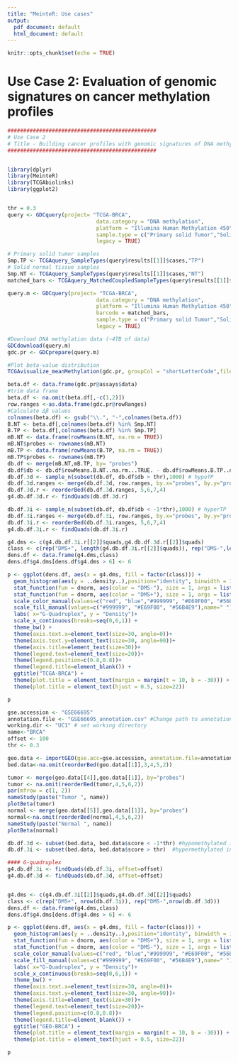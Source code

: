 ```yaml
---
title: "MeinteR: Use cases"
output:
  pdf_document: default
  html_document: default
---
```


```r
knitr::opts_chunk$set(echo = TRUE)
```

# Use Case 2: Evaluation of genomic signatures on cancer methylation profiles

```r
###############################################
# Use Case 2
# Title - Building cancer profiles with genomic signatures of DNA methylation
###############################################


library(dplyr)
library(MeinteR)
library(TCGAbiolinks)
library(ggplot2)


thr = 0.3
query <- GDCquery(project= "TCGA-BRCA", 
                            data.category = "DNA methylation", 
                            platform = "Illumina Human Methylation 450", 
                            sample.type = c("Primary solid Tumor","Solid Tissue Normal"),
                            legacy = TRUE)

# Primary solid tumor samples
Smp.TP <- TCGAquery_SampleTypes(query$results[[1]]$cases,"TP")
# Solid normal tissue samples
Smp.NT <- TCGAquery_SampleTypes(query$results[[1]]$cases,"NT")
matched_bars <- TCGAquery_MatchedCoupledSampleTypes(query$results[[1]]$cases,c("NT","TP"))

query.m <- GDCquery(project= "TCGA-BRCA", 
                            data.category = "DNA methylation", 
                            platform = "Illumina Human Methylation 450", 
                            barcode = matched_bars,
                            sample.type = c("Primary solid Tumor","Solid Tissue Normal"),
                            legacy = TRUE)

#Download DNA methylation data (~4TB of data)
GDCdownload(query.m)
gdc.pr <- GDCprepare(query.m)

#Plot beta-value distribution
TCGAvisualize_meanMethylation(gdc.pr, groupCol = "shortLetterCode",filename = NULL)

beta.df <- data.frame(gdc.pr@assays$data)
#trim data frame
beta.df <- na.omit(beta.df[,-c(1,2)])
row.ranges <-as.data.frame(gdc.pr@rowRanges)
#Calculate Δβ values
colnames(beta.df) <- gsub("\\.", "-",colnames(beta.df))
B.NT <- beta.df[,colnames(beta.df) %in% Smp.NT]
B.TP <- beta.df[,colnames(beta.df) %in% Smp.TP]
mB.NT <- data.frame(rowMeans(B.NT, na.rm = TRUE))
mB.NT$probes <- rownames(mB.NT)
mB.TP <- data.frame(rowMeans(B.TP, na.rm = TRUE))
mB.TP$probes <- rownames(mB.TP)
db.df <- merge(mB.NT,mB.TP, by= "probes")
db.df$db <- db.df$rowMeans.B.NT..na.rm...TRUE. - db.df$rowMeans.B.TP..na.rm...TRUE.
db.df.3d <- sample_n(subset(db.df, db.df$db > thr),1000) # hypoTP
db.df.3d.ranges <- merge(db.df.3d, row.ranges, by.x="probes", by.y="probeID")
db.df.3d.r <- reorderBed(db.df.3d.ranges, 5,6,7,4)
g4.db.df.3d.r <- findQuads(db.df.3d.r)

db.df.3i <- sample_n(subset(db.df, db.df$db < -1*thr),1000) # hyperTP
db.df.3i.ranges <- merge(db.df.3i, row.ranges, by.x="probes", by.y="probeID")
db.df.3i.r <- reorderBed(db.df.3i.ranges, 5,6,7,4)
g4.db.df.3i.r <- findQuads(db.df.3i.r)

g4.dms <- c(g4.db.df.3i.r[[2]]$quads,g4.db.df.3d.r[[2]]$quads)
class <- c(rep("DMS+", length(g4.db.df.3i.r[[2]]$quads)), rep("DMS-",length(g4.db.df.3d.r[[2]]$quads)))
dens.df <- data.frame(g4.dms,class)
dens.df$g4.dms[dens.df$g4.dms > 6] <- 6

p <- ggplot(dens.df, aes(x = g4.dms, fill = factor(class))) +
  geom_histogram(aes(y = ..density..),position="identity", binwidth = 1, alpha = 0.7) + 
  stat_function(fun = dnorm, aes(color = "DMS-"), size = 1, args = list(mean = mean(dens.df$g4.dms[dens.df$class=="DMS-"]), sd = sd(dens.df$g4.dms[dens.df$class=="DMS-"]))) +
  stat_function(fun = dnorm, aes(color = "DMS+"), size = 1, args = list(mean = mean(dens.df$g4.dms[dens.df$class=="DMS+"]), sd = sd(dens.df$g4.dms[dens.df$class=="DMS+"]))) +
  scale_color_manual(values=c("red", "blue","#999999", "#E69F00", "#56B4E9"))+
  scale_fill_manual(values=c("#999999", "#E69F00", "#56B4E9"),name=" ")+
  labs( x="G-Quadruplex", y = "Density")+
  scale_x_continuous(breaks=seq(0,6,1)) +
  theme_bw() +
  theme(axis.text.x=element_text(size=30, angle=0))+
  theme(axis.text.y=element_text(size=30, angle=90))+
  theme(axis.title=element_text(size=30))+
  theme(legend.text=element_text(size=20))+
  theme(legend.position=c(0.8,0.8))+
  theme(legend.title=element_blank()) +
  ggtitle("TCGA-BRCA") + 
  theme(plot.title = element_text(margin = margin(t = 10, b = -30))) +
  theme(plot.title = element_text(hjust = 0.5, size=22))

p
```

```r
gse.accession <- "GSE66695"
annotation.file <- "GSE66695_annotation.csv" #Change path to annotation file appropriately
working.dir <- "UC1" # set working directory
name<-"BRCA"
offset <- 100
thr <- 0.3

geo.data <- importGEO(gse.acc=gse.accession, annotation.file=annotation.file)
bed.data<-na.omit(reorderBed(geo.data[[1]],3,4,5,2))

tumor <- merge(geo.data[[4]],geo.data[[1]], by="probes")
tumor <- na.omit(reorderBed(tumor,4,5,6,2))
par(mfrow = c(1, 2))
nameStudy(paste("Tumor ", name))
plotBeta(tumor)
normal <- merge(geo.data[[5]],geo.data[[1]], by="probes")
normal<-na.omit(reorderBed(normal,4,5,6,2))
nameStudy(paste("Normal ", name))
plotBeta(normal)

db.df.3d <- subset(bed.data, bed.data$score < -1*thr) #hypomethylated in cancer
db.df.3i <- subset(bed.data, bed.data$score > thr)  #hypermethylated in cancer

#### G-quadruplex
g4.db.df.3i <- findQuads(db.df.3i, offset=offset)
g4.db.df.3d <- findQuads(db.df.3d, offset=offset)


g4.dms <- c(g4.db.df.3i[[2]]$quads,g4.db.df.3d[[2]]$quads)
class <- c(rep("DMS+", nrow(db.df.3i)), rep("DMS-",nrow(db.df.3d)))
dens.df <- data.frame(g4.dms,class)
dens.df$g4.dms[dens.df$g4.dms > 6] <- 6

p <- ggplot(dens.df, aes(x = g4.dms, fill = factor(class))) +
  geom_histogram(aes(y = ..density..),position="identity", binwidth = 1, alpha = 0.7) + 
  stat_function(fun = dnorm, aes(color = "DMS+"), size = 1, args = list(mean = mean(dens.df$g4.dms[dens.df$class=="DMS+"]), sd = sd(dens.df$g4.dms[dens.df$class=="DMS+"]))) +
  stat_function(fun = dnorm, aes(color = "DMS-"), size = 1, args = list(mean = mean(dens.df$g4.dms[dens.df$class=="DMS-"]), sd = sd(dens.df$g4.dms[dens.df$class=="DMS-"]))) +
  scale_color_manual(values=c("red", "blue","#999999", "#E69F00", "#56B4E9"))+
  scale_fill_manual(values=c("#999999", "#E69F00", "#56B4E9"),name=" ")+
  labs( x="G-Quadruplex", y = "Density")+
  scale_x_continuous(breaks=seq(0,6,1)) +
  theme_bw() +
  theme(axis.text.x=element_text(size=30, angle=0))+
  theme(axis.text.y=element_text(size=30, angle=90))+
  theme(axis.title=element_text(size=30))+
  theme(legend.text=element_text(size=20))+
  theme(legend.position=c(0.8,0.8))+
  theme(legend.title=element_blank()) +
  ggtitle("GEO-BRCA") + 
  theme(plot.title = element_text(margin = margin(t = 10, b = -30))) +
  theme(plot.title = element_text(hjust = 0.5, size=22))

p
```